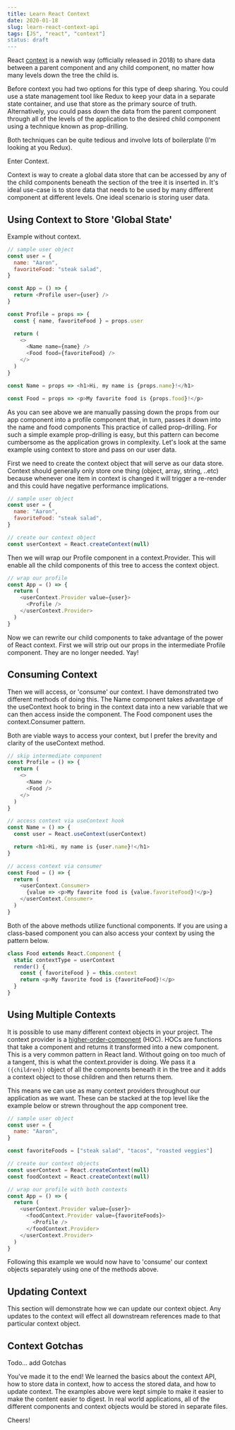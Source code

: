 ```yaml
---
title: Learn React Context
date: 2020-01-18
slug: learn-react-context-api
tags: [JS", "react", "context"]
status: draft
---
```


React [context](https://reactjs.org/docs/context.html) is a newish way (officially released in 2018) to share data between a parent component and any child component, no matter how many levels down the tree the child is.

Before context you had two options for this type of deep sharing. You could use a state management tool like Redux to keep your data in a separate state container, and use that store as the primary source of truth. Alternatively, you could pass down the data from the parent component through all of the levels of the application to the desired child component using a technique known as prop-drilling.

Both techniques can be quite tedious and involve lots of boilerplate (I'm looking at you Redux).

Enter Context.

Context is way to create a global data store that can be accessed by any of the child components beneath the section of the tree it is inserted in. It's ideal use-case is to store data that needs to be used by many different component at different levels. One ideal scenario is storing user data.

## Using Context to Store 'Global State'

Example without context.

```javascript
// sample user object
const user = {
  name: "Aaron",
  favoriteFood: "steak salad",
}

const App = () => {
  return <Profile user={user} />
}

const Profile = props => {
  const { name, favoriteFood } = props.user

  return (
    <>
      <Name name={name} />
      <Food food={favoriteFood} />
    </>
  )
}

const Name = props => <h1>Hi, my name is {props.name}!</h1>

const Food = props => <p>My favorite food is {props.food}!</p>
```

As you can see above we are manually passing down the props from our app component into a profile component that, in turn, passes it down into the name and food components This practice of called prop-drilling. For such a simple example prop-drilling is easy, but this pattern can become cumbersome as the application grows in complexity. Let's look at the same example using context to store and pass on our user data.

First we need to create the context object that will serve as our data store. Context should generally only store one thing (object, array, string, ..etc) because whenever one item in context is changed it will trigger a re-render and this could have negative performance implications.

```javascript
// sample user object
const user = {
  name: "Aaron",
  favoriteFood: "steak salad",
}

// create our context object
const userContext = React.createContext(null)
```

Then we will wrap our Profile component in a context.Provider. This will enable all the child components of this tree to access the context object.

```javascript
// wrap our profile
const App = () => {
  return (
    <userContext.Provider value={user}>
      <Profile />
    </userContext.Provider>
  )
}
```

Now we can rewrite our child components to take advantage of the power of React context. First we will strip out our props in the intermediate Profile component. They are no longer needed. Yay!

## Consuming Context

Then we will access, or 'consume' our context. I have demonstrated two different methods of doing this. The Name component takes advantage of the useContext hook to bring in the context data into a new variable that we can then access inside the component. The Food component uses the context.Consumer pattern.

Both are viable ways to access your context, but I prefer the brevity and clarity of the useContext method.

```javascript
// skip intermediate component
const Profile = () => {
  return (
    <>
      <Name />
      <Food />
    </>
  )
}

// access context via useContext hook
const Name = () => {
  const user = React.useContext(userContext)

  return <h1>Hi, my name is {user.name}!</h1>
}

// access context via consumer
const Food = () => {
  return (
    <userContext.Consumer>
      {value => <p>My favorite food is {value.favoriteFood}!</p>}
    </userContext.Consumer>
  )
}
```

Both of the above methods utilize functional components. If you are using a class-based component you can also access your context by using the pattern below.

```javascript
class Food extends React.Component {
  static contextType = userContext
  render() {
    const { favoriteFood } = this.context
    return <p>My favorite food is {favoriteFood}!</p>
  }
}
```

## Using Multiple Contexts

It is possible to use many different context objects in your project. The context provider is a [higher-order-component](https://reactjs.org/docs/higher-order-components.html) (HOC). HOCs are functions that take a component and returns it transformed into a new component. This is a very common pattern in React land. Without going on too much of a tangent, this is what the context.provider is doing. We pass it a `({children})` object of all the components beneath it in the tree and it adds a context object to those children and then returns them.

This means we can use as many context providers throughout our application as we want. These can be stacked at the top level like the example below or strewn throughout the app component tree.

```javascript
// sample user object
const user = {
  name: "Aaron",
}

const favoriteFoods = ["steak salad", "tacos", "roasted veggies"]

// create our context objects
const userContext = React.createContext(null)
const foodContext = React.createContext(null)

// wrap our profile with both contexts
const App = () => {
  return (
    <userContext.Provider value={user}>
      <foodContext.Provider value={favoriteFoods}>
        <Profile />
      </foodContext.Provider>
    </userContext.Provider>
  )
}
```

Following this example we would now have to 'consume' our context objects separately using one of the methods above.

## Updating Context

This section will demonstrate how we can update our context object. Any updates to the context will effect all downstream references made to that particular context object.

## Context Gotchas

Todo... add Gotchas

You've made it to the end! We learned the basics about the context API, how to store data in context, how to access the stored data, and how to update context. The examples above were kept simple to make it easier to make the content easier to digest. In real world applications, all of the different components and context objects would be stored in separate files.

Cheers!
